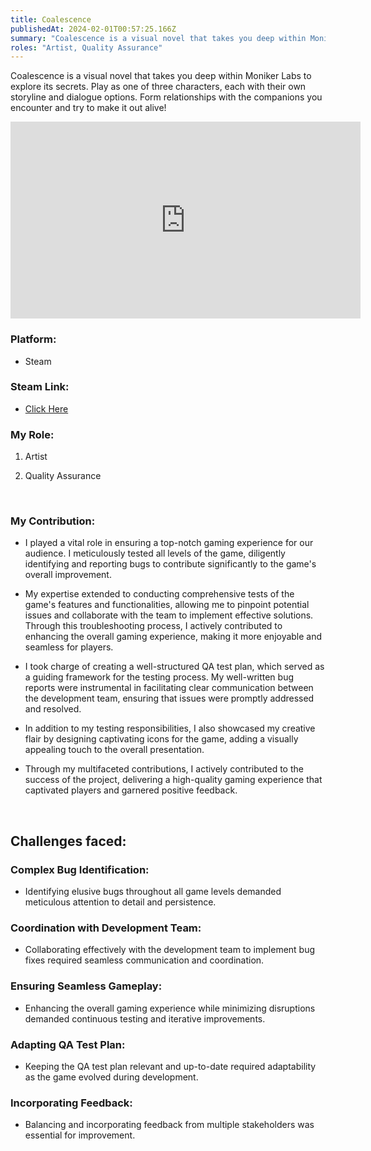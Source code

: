 ```yaml
---
title: Coalescence
publishedAt: 2024-02-01T00:57:25.166Z
summary: "Coalescence is a visual novel that takes you deep within Moniker Labs to explore its secrets. Play as one of three characters, each with their own storyline and dialogue options. Form relationships with the companions you encounter and try to make it out alive!"
roles: "Artist, Quality Assurance"
---
```


Coalescence is a visual novel that takes you deep within Moniker Labs to explore its secrets. Play as one of three characters, each with their own storyline and dialogue options. Form relationships with the companions you encounter and try to make it out alive!

<iframe
  width="560"
  height="315"
  src="https://www.youtube.com/embed/vRrqVoB8G38?list=TLGG3sKFrhgXQaQyOTA1MjAyNA"
  frameborder="0"
  allowfullscreen
  autoplay
  muted
></iframe>




### Platform:

*   Steam
    

### Steam Link:

*   [Click Here](https://store.steampowered.com/app/1979220/Coalescence/)

  
### My Role:

1.  Artist 
    
2.  Quality Assurance 
    

​

### My Contribution:

*   I played a vital role in ensuring a top-notch gaming experience for our audience. I meticulously tested all levels of the game, diligently identifying and reporting bugs to contribute significantly to the game's overall improvement.
    
*   My expertise extended to conducting comprehensive tests of the game's features and functionalities, allowing me to pinpoint potential issues and collaborate with the team to implement effective solutions. Through this troubleshooting process, I actively contributed to enhancing the overall gaming experience, making it more enjoyable and seamless for players.
    
*   I took charge of creating a well-structured QA test plan, which served as a guiding framework for the testing process. My well-written bug reports were instrumental in facilitating clear communication between the development team, ensuring that issues were promptly addressed and resolved.
    
*   In addition to my testing responsibilities, I also showcased my creative flair by designing captivating icons for the game, adding a visually appealing touch to the overall presentation.
    
*   Through my multifaceted contributions, I actively contributed to the success of the project, delivering a high-quality gaming experience that captivated players and garnered positive feedback.
    

​

## Challenges faced:

### Complex Bug Identification:

*   Identifying elusive bugs throughout all game levels demanded meticulous attention to detail and persistence.
    

### Coordination with Development Team:

*   Collaborating effectively with the development team to implement bug fixes required seamless communication and coordination.
    

### Ensuring Seamless Gameplay:

*   Enhancing the overall gaming experience while minimizing disruptions demanded continuous testing and iterative improvements.
    

### Adapting QA Test Plan:

*   Keeping the QA test plan relevant and up-to-date required adaptability as the game evolved during development.
    

### Incorporating Feedback:

*   Balancing and incorporating feedback from multiple stakeholders was essential for improvement.
    